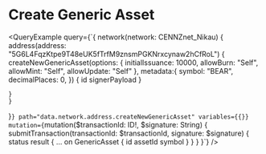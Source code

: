 # Create Generic Asset


<QueryExample
  query={`{
      network(network: CENNZnet_Nikau) {
    address(address: "5G6L4FqzKtpe9T48eUK5fTrfM9znsmPGKNrxcynaw2hCfRoL") {
     	createNewGenericAsset(options: {
        initialIssuance: 10000,
        allowBurn: "Self",
        allowMint: "Self",
        allowUpdate: "Self"
      }, metadata:{
        symbol: "BEAR",
        decimalPlaces: 0,
      }) {
        id
        signerPayload
      }
     
    } 
    }
}`}
  path="data.network.address.createNewGenericAsset"
  variables={{}}
  mutation={`mutation($transactionId: ID!, $signature: String) {
  submitTransaction(transactionId: $transactionId, signature: $signature) {
    status
    result {
      ... on GenericAsset {
        id
        assetId
        symbol
      }
    }
  }
}`}
/>
